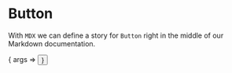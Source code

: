 
<Meta title="Design System/Button" component={Button} decorators={[withDesign]} />

# Button

With `MDX` we can define a story for `Button` right in the middle of our
Markdown documentation.

<Canvas>
  <Story
    name="Default"
    args={{ children: 'Hello World' }}
    parameters={{
      jest: ['button.test.js'],
      design: {
        type: 'figma',
        url: 'https://www.figma.com/file/LKQ4FJ4bTnCSjedbRpk931/Sample-File',
      },
    }}>
      { args => <Button { ...args } /> }
  </Story>
</Canvas>